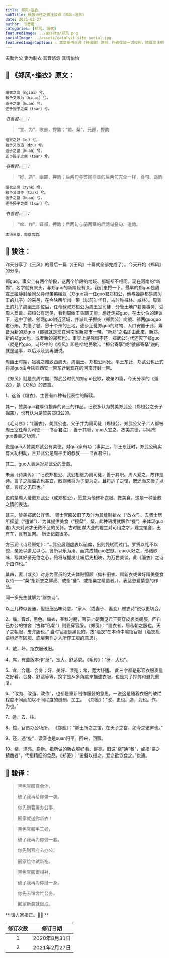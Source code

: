 ```yaml
---
title: 郑风∘淄衣
subTitle: 致敬诗经之骏注骏译《郑风∘淄衣》 
date: 2021-02-27 
author: 书香君
categories: [郑风, 淄衣]
featuredImage: ../assets/郑风.png
socialImage: ../assets/catalyst-site-social.jpg
featuredImageCaption: ⚠️️ 本文系书香君（钟国骏）原创，作者保留一切权利，转载需注明出处。
---
```


夫勤为公
妻为制衣
其音悠悠
其情怡怡

## 🌼 《郑风∘缁衣》原文：
```

缁衣之宜（ngiai）兮，
敝予又改为（hiuai）兮。
适子之馆（kuan）兮，
还予授子之粲（tsan）兮。

```
*书香君👉🏻：* 

> “宜、为”，歌部，押韵；“馆、粲”，元部，押韵

```
缁衣之好（xu）兮，
敝予又改造（dzu）兮。
适子之馆（kuan）兮，
还予授子之粲（tsan）兮。

```
*书香君👉🏻：* 

> “好、造”，幽部，押韵；后两句与首尾两章的后两句完全一样，叠句、遥韵

```
缁衣之席（zyak）兮，
敝予又改作（tzak）兮。
适子之馆（kuan）兮，
还予授子之粲（tsan）兮。

```
*书香君👉🏻：* 

> “席、作”，铎部，押韵；后两句与前两章的后两句叠句、遥韵。

```
本诗三章，每章两韵。

```
## 🍁️ 骏注：

昨天分享了《王风》的最后一篇（《王风》十篇就全部完成了）。今天开始《郑风》的分享。

郑guo，事实上有两个阶段，这两个阶段的地域、都城都不相同。现在河南的“新郑”，名字就有来头，与郑guo的新阶段有关。我们来捋一下。最早的郑guo是周宣王姬静封给同父异母弟弟姬友（郑guo第一任guo君郑桓公，他与姬静都是周厉王的儿子）的采邑，在今陕西华州一带（以前叫华县，古时称棫林、咸林）。周宣王的儿子周幽王即位后，任命叔叔郑桓公为周王室司徒，分管土地户籍类事务，受周人爱戴。郑桓公有远见，看到周幽王昏聩无能，想迁走郑guo，在太史伯的建议下，选中了虢、郐两guo附近区域，并派儿子掘突（郑武公）向虢、郐两guoguo君行贿，共借了虢、郐十个州的土地，逐步迁徙郑guo的财物、人口安置于此，筹备为新的郑guo（都城就是现在河南省新郑市一带。“新郑”之名即由此来。新郑，新的郑guo也，或者新的郑都也）。事实上是强借不还，郑武公时代还灭了郐guo（就是桧guo，诗经中的《桧风》即是桧地民歌）。“桓公寄孥”或“虢郐寄孥”说的就是这事，以后涉及到再细说。

周幽王时期，猃狁之难致西周灭，周幽王、郑桓公同死。平王东迁，郑武公也正式将郑guo由今陕西西安一带东迁到现在的河南开封一带。

《郑风》就是东周时期、郑武公时代的郑guo民歌，收录21篇，今天分享的《淄衣》，是《郑风》的首篇。

1、这首《缁衣》，主要有四种有代表性的解读。

其一，赞美guo君厚待投奔的贤士的作品。旧说多认为赞美郑武公（郑桓公之长子掘突），也有认为是赞美郑桓公的。

《毛诗序》：“《淄衣》，美武公也。父子并为周司徒（郑桓公、郑武公父子二人都被周王室任命为司徒——书香君注），善于其职，guo人宜之，故美其德，以明有guo善善之功焉。”

说是guo人赞美郑武公有美德，对guo家有功（事实上，平王东迁时，郑武公确实有大功相助，且郑武公是周平王的叔叔——书香君注）。

其二、guo人表达对郑武公的爱戴。

朱熹《诗集传》：“旧说郑桓公、武公相继为周司徒，善于其职。周人爱之，故作是诗。言子之服淄衣也甚宜，敝则我将为子更为之。且将适子之馆，既还而又授子以粲。言好之无已也。”

说的是周人爱戴郑武公（或郑桓公），愿意为他修补衣服、做美食，这是一种爱戴之情的表达。

其三、赞美郑武公好贤。
贤士官服破旧了及时为其缝制新衣（“改衣”）、去贤士居所探望（“适馆”）、为其提供美食（“授粲”，粲，此种语境就解作“餐”）来体现guo君/大夫对贤才无微不至的关怀。古时图谋大业的君主对可用之才，建立馆舍，出有车，食有鱼肉。 历史记载很多。

方玉润《诗经原始》：“…武公居则虚衷以前席，出则凭轼而过门。罗贤以礼不以貌，亲贤以道尤以心。贤所以乐为用、而共成辅guo宏猷。guo人好之，形诸歌咏，写其好贤无倦之心，殆将与握发吐哺后先相映，为万世美谈，此《淄衣》之诗所由作也。”

其四，妻（或妾）对身为官员的丈夫体贴照顾（如补旧衣、赠新衣或做好精美餐食以待——“粲”指新衣之鲜亮、或指“餐”、或指粟之精凿者。），表达恩爱情意的作品。

闻一多先生就解为“赠衣诗”。

以上几种似皆通，但细细品味诗意，“家人（或妻子、妻妾）赠衣诗”说似更切合。

2、缁，音zī，黑色。缁衣，春秋时期，官员上朝面见君王要穿皮裘类朝服，回自己办公的馆舍（古称“私朝”）则要穿官服。《郑笺》：“淄衣者，居私朝之服也。天子之朝服，皮弁服也。”
当时官服是黑色的。故“缁衣”在本诗中喻指官服（缁衣视语境还有囚服、底层劳作之人所穿工服的意思）。

3、敝，坏，指衣服破旧。

4、席，有些版本作“蓆”，宽大、舒适貌。《毛传》：“蓆，大也”。

5、宜，合适、合身；好，美好、漂亮；席，宽大舒适。
此三字都是形容衣服质量之好看、合身、舒适等等，换字是从多角度来描述衣服，也是为了押韵和避免重复。

6、“改为、改造、改作”，也都是重新制作服装的意思。一说这是随着衣服的破烂程度不同而加以不同程度的缝制、加工。
《郑笺》：“改，更也。造，为也。作，为也。”

7、适，去，往。

8、馆，官员办公场所。 《郑笺》：“卿士所之之馆，在天子之宫，如今之诸庐也。”

9、还，通“旋”，读音也是xuan阳平。回来，回家。

10、粲，漂亮、崭新。指所做的新衣服好看、鲜亮。旧说“粲”通“餐”，或指“粟之精凿者”，代指精细的食品，《郑笺》：“设餐以授之，爱之欲饮食之。”也通。

## 🍁️ 骏译：

> 黑色官服真合体，
> 
> 破了我再给你做一袭。
> 
> 你先到官署办公事，
> 
> 回家就送你新衣！

> 黑色官服手工好，
> 
> 破了我再为你做一套。
> 
> 你先到官府去办公，
> 
> 回家给你试新袍。

> 黑色官服很相衬，
> 
> 破了我再为你缝一身。
> 
> 你先去馆舍忙公务，
> 
> 回家新装就做成。

** 请方家指正。🙏🏻 **

| 修订次数      | 修订日期 | 
|   :----: |    :----:   | 
| 1    | 2020年8月31日       | 
| 2    | 2021年2月27日       | 
